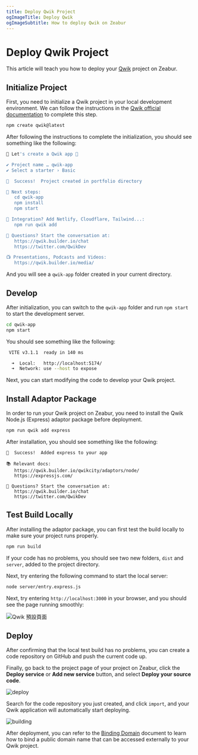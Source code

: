 ```yaml
---
title: Deploy Qwik Project
ogImageTitle: Deploy Qwik
ogImageSubtitle: How to deploy Qwik on Zeabur
---
```


<WorkingInProgress />

# Deploy Qwik Project

This article will teach you how to deploy your [Qwik](https://qwik.builder.io) project on Zeabur.

## Initialize Project

First, you need to initialize a Qwik project in your local development environment. We can follow the instructions in the [Qwik official documentation](https://qwik.builder.io/docs/getting-started/) to complete this step.

```bash
npm create qwik@latest
```

After following the instructions to complete the initialization, you should see something like the following:

```bash
💫 Let's create a Qwik app 💫

✔ Project name … qwik-app
✔ Select a starter › Basic

🦄  Success!  Project created in portfolio directory

🐰 Next steps:
   cd qwik-app
   npm install
   npm start

💬 Integration? Add Netlify, Cloudflare, Tailwind...:
   npm run qwik add

💬 Questions? Start the conversation at:
   https://qwik.builder.io/chat
   https://twitter.com/QwikDev

📺 Presentations, Podcasts and Videos:
   https://qwik.builder.io/media/
```

And you will see a `qwik-app` folder created in your current directory.

## Develop

After initialization, you can switch to the `qwik-app` folder and run `npm start` to start the development server.

```bash
cd qwik-app
npm start
```

You should see something like the following:

```bash
 VITE v3.1.1  ready in 140 ms

  ➜  Local:   http://localhost:5174/
  ➜  Network: use --host to expose
```

Next, you can start modifying the code to develop your Qwik project.

## Install Adaptor Package

In order to run your Qwik project on Zeabur, you need to install the Qwik Node.js (Express) adaptor package before deployment.

```bash
npm run qwik add express
```

After installation, you should see something like the following:

```text
🦄  Success!  Added express to your app

📚 Relevant docs:
   https://qwik.builder.io/qwikcity/adaptors/node/
   https://expressjs.com/

💬 Questions? Start the conversation at:
   https://qwik.builder.io/chat
   https://twitter.com/QwikDev
```

## Test Build Locally

After installing the adaptor package, you can first test the build locally to make sure your project runs properly.

```bash
npm run build
```

If your code has no problems, you should see two new folders, `dist` and `server`, added to the project directory.

Next, try entering the following command to start the local server:

```bash
node server/entry.express.js
```

Next, try entering `http://localhost:3000` in your browser, and you should see the page running smoothly:

![Qwik 預設頁面](/framework/qwik/localhost.png)

## Deploy

After confirming that the local test build has no problems, you can create a code repository on GitHub and push the current code up.

Finally, go back to the project page of your project on Zeabur, click the **Deploy service** or **Add new service** button, and select **Deploy your source code**.

![deploy](/deploy/common/select-service.en-US.png)

Search for the code repository you just created, and click `import`, and your Qwik application will automatically start deploying.

![building](/framework/qwik/building.png)

After deployment, you can refer to the [Binding Domain](..//deploy/domain-binding) document to learn how to bind a public domain name that can be accessed externally to your Qwik project.
